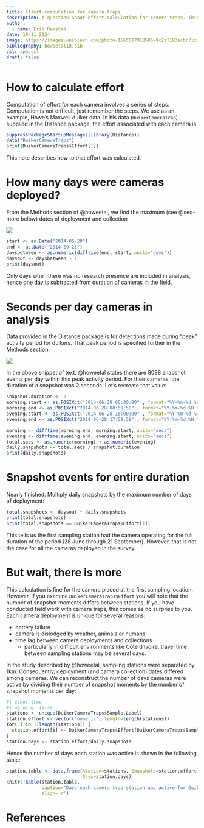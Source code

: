 ```yaml
---
title: Effort computation for camera traps
description: A question about effort calculation for camera traps. This deals with only the basics of the calculation. Based on the duiker data found in Distance package.
author: 
  - name: Eric Rexstad
date: 10-11-2024
image: https://images.unsplash.com/photo-1565087918595-8c2af193ecbc?ixlib=rb-4.0.3&ixid=MnwxMjA3fDB8MHxzZWFyY2h8NjB8fGNhbWVyYXxlbnwwfHwwfHw%3D&auto=format&fit=crop&w=500&q=60
bibliography: howeetal18.bib
csl: apa.csl
draft: false
---
```


# How to calculate effort

Computation of effort for each camera involves a series of steps. Computation is not difficult, just remember the steps. We use as an example, Howe's Maxwell duiker data.  In his data (`DuikerCameraTrap`) supplied in the Distance package, the effort associated with each camera is

```r
suppressPackageStartupMessages(library(Distance))
data("DuikerCameraTraps")
print(DuikerCameraTraps$Effort[1])
```

This note describes how to that effort was calculated.

# How many days were cameras deployed?

From the Methods section of @howeetal, we find the maximum (see @sec-more below) dates of deployment and collection

![](text1.png)

```r
start <- as.Date("2014-06-28")
end <- as.Date("2014-09-21")
daysbetween <- as.numeric(difftime(end, start, units="days"))
daysout <- daysbetween - 1
print(daysout)
```

Only days when there was no research presence are included in analysis, hence one day is subtracted from duration of cameras in the field.

# Seconds per day cameras in analysis

Data provided in the Distance package is for detections made during "peak" activity period for duikers. That peak period is specified further in the Methods section:

![](text2.png)

In the above snippet of text, @howeetal states there are 8098 snapshot events per day within this peak activity period.  For their cameras, the duration of a snapshot was 2 seconds. Let's recreate that value:

```r
snapshot.duration <- 2
morning.start <- as.POSIXct("2014-06-28 06:30:00" , format="%Y-%m-%d %H:%M:%OS")
morning.end <- as.POSIXct("2014-06-28 08:59:58" , format="%Y-%m-%d %H:%M:%OS")
evening.start <- as.POSIXct("2014-06-28 16:00:00" , format="%Y-%m-%d %H:%M:%OS")
evening.end <- as.POSIXct("2014-06-28 17:59:58" , format="%Y-%m-%d %H:%M:%OS")

morning <- difftime(morning.end, morning.start, units="secs")
evening <- difftime(evening.end, evening.start, units="secs")
total.secs <- as.numeric(morning) + as.numeric(evening)
daily.snapshots <- total.secs / snapshot.duration
print(daily.snapshots)
```

# Snapshot events for entire duration

Nearly finished. Multiply daily snapshots by the maximum number of days of deployment:

```r
total.snapshots <- daysout * daily.snapshots
print(total.snapshots)
print(total.snapshots == DuikerCameraTraps$Effort[1])
```

This tells us the first sampling station had the camera operating for the full duration of the period (28 June through 21 September). However, that is not the case for all the cameras deployed in the survey.

# But wait, there is more {#sec-more}

This calculation is fine for the camera placed at the first sampling location. However, if you examine `DuikerCameraTraps$Effort` you will note that the number of snapshot moments differs between stations. If you have conducted field work with camera traps, this comes as no surprise to you. Each camera deployment is unique for several reasons:

- battery failure
- camera is dislodged by weather, animals or humans
- time lag between camera deployments and collections
  - particularly in difficult environments like Côte d'Ivoire, travel time between sampling stations may be several days.

In the study described by @howeetal, sampling stations were separated by 1km. Consequently, deployment (and camera collection) dates differed among cameras. We can reconstruct the number of days cameras were active by dividing their number of snapshot moments by the number of snapshot moments per day:

```r
#| echo: true
#| warning: false
stations <- unique(DuikerCameraTraps$Sample.Label)
station.effort <- vector("numeric", length=length(stations))
for( i in 1:length(stations)) {
  station.effort[i] <- DuikerCameraTraps$Effort[DuikerCameraTraps$Sample.Label==stations[i]]
}
station.days <- station.effort/daily.snapshots
```

Hence the number of days each station was active is shown in the following table:

```r
station.table <- data.frame(Station=stations, Snapshots=station.effort,
                            Days=station.days)
knitr::kable(station.table,
             caption="Days each camera trap station was active for Duiker survey (peak activity)",
             align='r')
```

# References